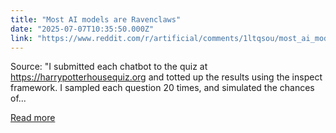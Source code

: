 ```yaml
---
title: "Most AI models are Ravenclaws"
date: "2025-07-07T10:35:50.000Z"
link: "https://www.reddit.com/r/artificial/comments/1ltqsou/most_ai_models_are_ravenclaws/"
---
```


Source: "I submitted each chatbot to the quiz at https://harrypotterhousequiz.org and totted up the results using the inspect framework.
 I sampled each question 20 times, and simulated the chances of...

[Read more](https://www.reddit.com/r/artificial/comments/1ltqsou/most_ai_models_are_ravenclaws/)
